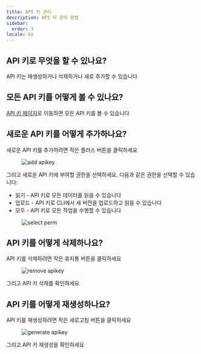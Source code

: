 ```yaml
---
title: API 키 관리
description: API 키 관리 방법
sidebar:
  order: 3
locale: ko
---
```


## API 키로 무엇을 할 수 있나요?

API 키는 재생성하거나 삭제하거나 새로 추가할 수 있습니다

## 모든 API 키를 어떻게 볼 수 있나요?

[API 키 페이지](https://webcapgoapp/dashboard/apikeys/)로 이동하면 모든 API 키를 볼 수 있습니다

## 새로운 API 키를 어떻게 추가하나요?

새로운 API 키를 추가하려면 작은 플러스 버튼을 클릭하세요

<figure><img src="/apikeys-addwebp" alt="add apikey" /><figcaption></figcaption></figure>

그리고 새로운 API 키에 부여할 권한을 선택하세요. 다음과 같은 권한을 선택할 수 있습니다:

 - 읽기 - API 키로 모든 데이터를 읽을 수 있습니다
 - 업로드 - API 키로 CLI에서 새 버전을 업로드하고 읽을 수 있습니다
 - 모두 - API 키로 모든 작업을 수행할 수 있습니다

<figure><img src="/apikeys-select-permwebp" alt="select perm" /><figcaption></figcaption></figure>

## API 키를 어떻게 삭제하나요?

API 키를 삭제하려면 작은 휴지통 버튼을 클릭하세요

<figure><img src="/apikeys-removewebp" alt="remove apikey" /><figcaption></figcaption></figure>

그리고 API 키 삭제를 확인하세요

## API 키를 어떻게 재생성하나요?

API 키를 재생성하려면 작은 새로고침 버튼을 클릭하세요

<figure><img src="/apikeys-regeneratewebp" alt="generate apikey" /><figcaption></figcaption></figure>

그리고 API 키 재생성을 확인하세요